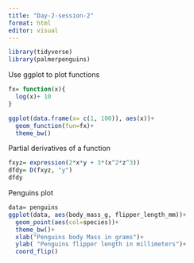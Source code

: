 ```yaml
---
title: "Day-2-session-2"
format: html
editor: visual
---
```


```r
library(tidyverse)
library(palmerpenguins)
```

Use ggplot to plot functions

```r
fx= function(x){
  log(x)+ 10
}

ggplot(data.frame(x= c(1, 100)), aes(x))+
  geom_function(fun=fx)+
  theme_bw()
```

Partial derivatives of a function

```r
fxyz= expression(2*x*y + 3*(x^2*z^3))
dfdy= D(fxyz, "y")
dfdy
```

Penguins plot

```r
data= penguins
ggplot(data, aes(body_mass_g, flipper_length_mm))+
  geom_point(aes(col=species))+
  theme_bw()+
  xlab("Penguins body Mass in grams")+
  ylab( "Penguins flipper length in millimeters")+
  coord_flip()
```
